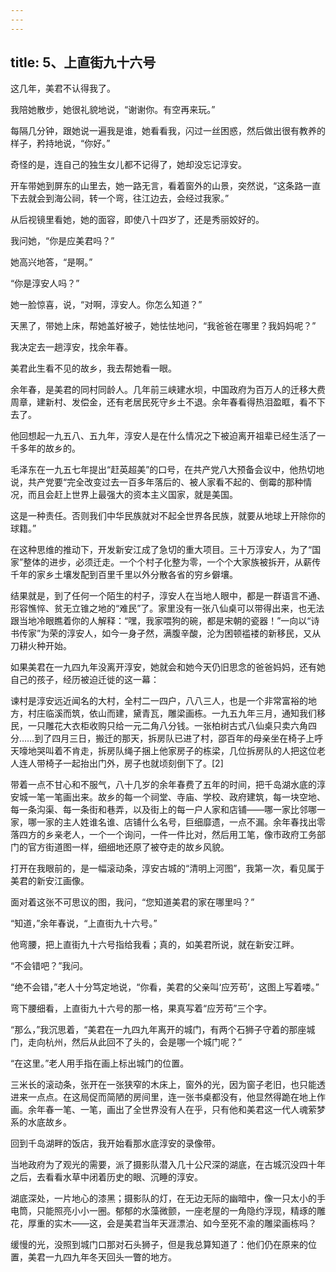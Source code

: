 ```yaml
---
---
---
```

title: 5、上直街九十六号
---




这几年，美君不认得我了。

我陪她散步，她很礼貌地说，“谢谢你。有空再来玩。”

每隔几分钟，跟她说一遍我是谁，她看看我，闪过一丝困惑，然后做出很有教养的样子，矜持地说，“你好。”

奇怪的是，连自己的独生女儿都不记得了，她却没忘记淳安。

开车带她到屏东的山里去，她一路无言，看着窗外的山景，突然说，“这条路一直下去就会到海公祠，转一个弯，往江边去，会经过我家。”

从后视镜里看她，她的面容，即使八十四岁了，还是秀丽姣好的。

我问她，“你是应美君吗？”

她高兴地答，“是啊。”

“你是淳安人吗？”

她一脸惊喜，说，“对啊，淳安人。你怎么知道？”

天黑了，带她上床，帮她盖好被子，她怯怯地问，“我爸爸在哪里？我妈妈呢？”

我决定去一趟淳安，找余年春。

美君此生看不见的故乡，我去帮她看一眼。

余年春，是美君的同村同龄人。几年前三峡建水坝，中国政府为百万人的迁移大费周章，建新村、发偿金，还有老居民死守乡土不退。余年春看得热泪盈眶，看不下去了。

他回想起一九五八、五九年，淳安人是在什么情况之下被迫离开祖辈已经生活了一千多年的故乡的。

毛泽东在一九五七年提出“赶英超美”的口号，在共产党八大预备会议中，他热切地说，共产党要“完全改变过去一百多年落后的、被人家看不起的、倒霉的那种情况，而且会赶上世界上最强大的资本主义国家，就是美国。

这是一种责任。否则我们中华民族就对不起全世界各民族，就要从地球上开除你的球籍。”

在这种思维的推动下，开发新安江成了急切的重大项目。三十万淳安人，为了“国家”整体的进步，必须迁走。一个个村子化整为零，一个个大家族被拆开，从薪传千年的家乡土壤发配到百里千里以外分散各省的穷乡僻壤。

结果就是，到了任何一个陌生的村子，淳安人在当地人眼中，都是一群语言不通、形容憔悴、贫无立锥之地的“难民”了。家里没有一张八仙桌可以带得出来，也无法跟当地冷眼瞧着你的人解释：“嘿，我家喂狗的碗，都是宋朝的瓷器！”一向以“诗书传家”为荣的淳安人，如今一身孑然，满腹辛酸，沦为困顿褴褛的新移民，又从刀耕火种开始。



如果美君在一九四九年没离开淳安，她就会和她今天仍旧思念的爸爸妈妈，还有她自己的孩子，经历被迫迁徙的这一幕：

谏村是淳安远近闻名的大村，全村二一四户，八八三人，也是一个非常富裕的地方，村庄临溪而筑，依山而建，黛青瓦，雕梁画栋。一九五九年三月，通知我们移民，一只雕花大衣柜收购只给一元二角八分钱。一张柏树古式八仙桌只卖六角四分……到了四月三日，搬迁的那天，拆房队已进了村，邵百年的母亲坐在椅子上呼天嚎地哭叫着不肯走，拆房队绳子捆上他家房子的栋梁，几位拆房队的人把这位老人连人带椅子一起抬出门外，房子也就顷刻倒下了。[2]

带着一点不甘心和不服气，八十几岁的余年春费了五年的时间，把千岛湖水底的淳安城一笔一笔画出来。故乡的每一个祠堂、寺庙、学校、政府建筑，每一块空地、每一条沟渠、每一条街和巷弄，以及街上的每一户人家和店铺——哪一家比邻哪一家，哪一家的主人姓谁名谁、店铺什么名号，巨细靡遗，一点不漏。余年春找出零落四方的乡亲老人，一个一个询问，一件一件比对，然后用工笔，像市政府工务部门的官方街道图一样，细细地还原了被夺走的故乡风貌。

打开在我眼前的，是一幅滚动条，淳安古城的“清明上河图”，我第一次，看见属于美君的新安江画像。

面对着这张不可思议的图，我问，“您知道美君的家在哪里吗？”

“知道，”余年春说，“上直街九十六号。”

他弯腰，把上直街九十六号指给我看；真的，如美君所说，就在新安江畔。

“不会错吧？”我问。

“绝不会错，”老人十分笃定地说，“你看，美君的父亲叫‘应芳苟’，这图上写着喽。”

弯下腰细看，上直街九十六号的那一格，果真写着“应芳苟”三个字。

“那么，”我沉思着，“美君在一九四九年离开的城门，有两个石狮子守着的那座城门，走向杭州，然后从此回不了头的，会是哪一个城门呢？”

“在这里。”老人用手指在画上标出城门的位置。

三米长的滚动条，张开在一张狭窄的木床上，窗外的光，因为窗子老旧，也只能透进来一点点。在这局促而简陋的房间里，连一张书桌都没有，他显然得跪在地上作画。余年春一笔、一笔，画出了全世界没有人在乎，只有他和美君这一代人魂萦梦系的水底故乡。

回到千岛湖畔的饭店，我开始看那水底淳安的录像带。

当地政府为了观光的需要，派了摄影队潜入几十公尺深的湖底，在古城沉没四十年之后，去看看水草中闭着历史的眼、沉睡的淳安。

湖底深处，一片地心的漆黑；摄影队的灯，在无边无际的幽暗中，像一只太小的手电筒，只能照亮小小一圈。郁郁的水藻微颤，一座老屋的一角隐约浮现，精琢的雕花，厚重的实木——这，会是美君当年天涯漂泊、如今至死不渝的雕梁画栋吗？

缓慢的光，没照到城门口那对石头狮子，但是我总算知道了：他们仍在原来的位置，美君一九四九年冬天回头一瞥的地方。
